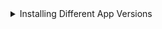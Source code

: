 <details><summary>Installing Different App Versions</summary>
If you want to install a different version of an aragon app other than the default you can use this syntax:

<pre>
install &lt;appName&gt; [parameters...] --version &lt;versionNumber&gt;
</pre>

For example:

```
install voting:new @token(HNY) 90e16 20e16 3d --version 1.0.0
```
would install a new voting app, using version 1.0.0, with HNY as the voting token, 90% support required, 20% quorum and 3 days vote duration.
</details>